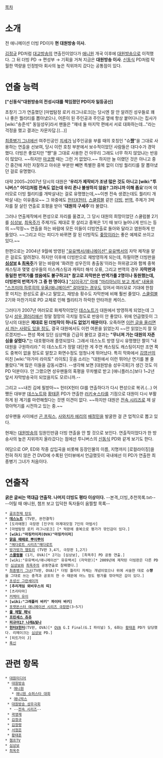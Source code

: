 [[목차]]
= 소개 =
전 애니메이션 더빙 PD이자 '''현 대원방송 이사.''' 

[[김정규]] PD처럼 [[대교방송]]의 연출진이었다가 [[애니원]] 개국 이후에 [[대원방송]]으로 이적했다. 그 뒤 더빙 PD → 편성부 → 기획을 거쳐 지금은 '''대원방송 이사'''. [[신동식]] PD처럼 탁월한 역량을 인정받아 회사의 높은 직위까지 갔다는 공통점이 있다.

= 연출 능력 =
'''["신동식"대원방송의 전성시대를 책임졌던 PD이자 일등공신]'''

초창기 그가 연출했던 [마법탐정 로키 라그나로크]는 당시엔 잘 안 알려진 성우들로 꽤나 좋은 퀄리티를 뽑아냈으나, 어른이 된 주인공과 주인공 옆에 항상 붙어다니는 집사가 [wiki:"송준석" 동일성우]라서 팬들은 "쟤네 둘 마지막 편에서 서로 대화하는데..."라는 걱정을 했고 결과는 자문자답.[(...)] 

[[최종병기 그녀]]에선 여주인공인 [[치세]]가 남주인공을 부를 때의 호칭인 "슈'''[[쨩]]'''"을 그대로 사용하는 연출을 선보여, 당시 이런 호칭 부분에서 보수적이었던 사람들은 대다수가 경악했다. 더빙은 좋았지만 "쨩"을 그대로 사용한 건 아무리 그래도 너무 하지 않았냐는 반응이 많았다. ~~하지만 [[마코쨩]] 때는 그런 거 없었다.~~ 하지만 늘 이랬던 것은 아니고 중간 중간에 저런 자잘하고 아쉬운 부분만 빼면 특별한 중복 없이 더빙 퀄리티를 잘 뽑아냈던 걸로 유명했다.

대략 2005~2007년 당시의 대원은 ''''우리가 제작비가 조낸 많은 것도 아니고 [wiki:"투니버스" 어디]처럼 전속도 없는데 우리 존나 불쌍하지 않음? 그러니까 이해 좀요''''라며 여러모로 더빙 퀄리티를 개박살내는 걸로 유명했는데,~~이젠 전속 생겼는데도 퀄리티 개박살 내는 이유좀요~~ 그 와중에도 [[헌터X헌터]], [[스쿨럼블]] 같은 [[더빙]], [[번역]], 주제가 3박자를 잘 살린 연출로 호평을 받아 ''''대원의 구세주''''라 불렸다.

그러나 연출제작에서 편성으로 자리를 옮겼고, 그 당시 대원의 희망이었던 스쿨럼블 2기를 [[심상보]], [[최옥주]]가 주제가도 제대로 못 살리고 중복은 1기 때 보다 늘어나게 만드는 등의 ~~막장~~ 연출을 하는 바람에 모든 이들이 더빙연출로 돌아와 달라고 염원하게 만들었다. ~~그리고 이는 피디가 바뀌면 잘 된 더빙작도 [[좆망]]이라는 좋은 예제로 쓰이고 있다.~~

한편으로는 2004년 9월에 방영된 [["유유백서/애니메이션" 유유백서]]의 자막 제작을 맡은 걸로도 알려졌다. 하지만 이후에 더빙판으로 재방영하게 되는데, 하필이면 더빙판을 '''[[심상보]] & [[최옥주]]'''가 맡는 바람에 '화려한 성우진의 총출동'이라는 허위광고와 함께 중복 캐스팅과 몇몇 성우들의 미스캐스팅과 캐릭터 해석 오류, 그리고 번역의 경우 '''자막판과 동일한 번역가를 썼음에도 불구하고[* 참고로 자막판은 번역가를 2명이나 동원했는데, 더빙판의 번역가가 그 중 한 명이다.]''' [["십이국기" 아예]] [["마리아님이 보고 계셔" 내용을]] [["스즈미야 하루히의 우울/애니메이션" 갈아엎는 경우]]도 있어서 여러모로 기대에 한참 못 미치는 완성도로 끝나고 말았고, 재방송 횟수도 자막판에 비해 훨씬 줄었다. [[스쿨럼블]] 2기와 마찬가지로 PD 교체로 인해 퀄리티가 하락한 안타까운 케이스.

그러다가 2007년 여러모로 화제작이었던 [[데스노트]]가 대원에서 방영하게 되었는데 그 당시 [[성우 갤러리]]에선 정말 절망의 극치일 정도로 반응이 안 좋았다. 위에 언급했듯이 그 당시의 대원은 '''제대로 된 더빙작이 하나도 없었기 때문이다.''' 오죽하면 [http://gall.dcinside.com/list.php?id=radio_actor&page=&keyword=&no=12487&k_type=&search_pos= 이런 글을 올리면서 까는 사람도 있을 정도.] 결국 대원에서도 이런 여론을 읽었는지 ~~안 읽었는지 잘 모르겠지만~~ 편성 쪽에 있던 심상백을 긴급히 불렀고 결과는 '''"무너져 가는 대원의 자존심을 살렸다."'''는 대호평아래 종영되었다. 그래서 데스노트 방영 당시 유명했던 짤이 "내 대원을 구원하리라." 이 데스노트가 정말 대단한 게 주연 캐스팅도 캐스팅이지만 조연 쪽도 중복이 없을 정도로 알찼고 화면수정도 엄청나게 뛰어났다. 특히 막화에서 [[김영선]]의 미친 [wiki:"야가미 라이토" 라이토] 웃음 소리는 "대원에서 이런 뛰어난 연기를 볼 줄 몰랐다."며 많은 이들을 감동시켰다. --생각해 보면 [대원방송 성우극회]가 생긴 것도 이 PD 덕분이다. 안 그랬으면 성우팬들의 혹평을 무차별로 받고 [애니플러스]보다 1~2년 앞서 자막방송국이 되었을지도 모르니까.-- 

그리고 ~~내친 김에 필받아~~ 헌터X헌터 GI를 연출하다가 다시 편성으로 복귀.(...) 어쨌든 대부분 [[데스노트]]와 [[황태훈]] PD가 연출한 [[러키☆스타]]를 기점으로 대원이 다시 부활하게 된 계기를 마련해줬다는 것엔 이견이 없다. ~~하지만 대원은 [[전속 시리즈]]로 제 살 깎아먹기를 시전하고 있는 중.~~

성우팬들 사이에선 [[곤 프릭스]], [[사와치카 에리]]의 [[배정민]]을 발굴한 걸 큰 업적으로 뽑고 있다.

현재는 [[대원방송]]의 임원인만큼 더빙 연출을 안 할 것으로 보인다. 연출직이었다가 한 방송사의 높은 지위까지 올라갔다는 점에선 투니버스의 [[신동식]] PD와 같게 보기도 한다.

여담으로 OP, ED와 작중 삽입곡을 비롯해 등장인물의 이름, 지명까지 [로컬라이징]을 전혀 하지 않은 건 DVD에 수록된 인터뷰에서 언급했듯이 국내에선 이 PD가 연출한 최종병기 그녀가 처음이다.
= 연출작 =
'''굵은 글씨는 역대급 연출작. 나머지 더빙도 평타 이상이다.''' --본격_더빙_추천목록.txt--
--어릴 때 애니원, 챔프 보고 입덕한 독자들이 움찔할 목록--

 * [[골프천재 탄도]]
 * '''[[데스노트]]''' (TV판, 완전결착)
 * [도라에몽] 극장판 [진구의 마계대모험 7인의 마법사]
 * [마법탐정 로키 라그나로크] [* 막판에 중복으로 평가가 깎인감이 있다.]
 * '''[wiki:"마징카이저(OVA)"마징카이저]'''
 * '''[[맑음 때때로 뿌이뿌이]]'''
 * [["메다로트 시리즈"메다로트]]
 * [[방가방가 햄토리]] (TV판 3,4기, 극장판 1,2기)
 * '''[[스쿨럼블]]''' (1기, OVA)[* 2기는 [심상보], [최옥주] PD 공동 연출.]
 * [wiki:"유유백서/애니메이션" 유유백서] (자막판)[* 2009년에 제작된 더빙판은 다른 PD인 [[심상보]]와 [[최옥주]]의 공동연출로 참패했다.]
 * [[최종병기 그녀]](TV판, OVA)[* 더빙 퀄리티 자체는 개념이었으나 위에 서술한 대로 슈'''쨩'''을 그대로 쓰는 충격과 공포의 한 수 때문에 어느 정도 평가를 깎아먹은 감이 있다.]
 * [[초성신 그란세이저]]
 * '''[추리게임 뫼비우스의 띠]'''
 * [츠리타마]
 * [[커렉터 유이]]
 * '''[wiki:"그래플러 바키" 파이터 바키]'''
 * [[포켓몬스터 애니메이션 시리즈/극장판|포켓몬스터 애니메이션 시리즈 극장판]](3~5기)
 * '''[[풀 메탈 패닉]]'''
 * '''[[프린세스 츄츄]]'''
 * '''[[피규어17 나래&빛나]]'''
 * '''[[헌터X헌터]]'''(TV판, OVA)[* [[OVA]] G.I Final(G.I 파이널) 5, 6화는 [[황태훈]] PD가 담당했다. 리메이크는 [[심상보]] PD.]
 * [히트가이 J]
 * [[흑신]]
= 관련 항목 =
 * [[대원미디어]]
  * [[대원방송]]
   * [[애니원]]
    * [[애니원 슈퍼스타 대회]]
   * [[애니박스]]
  * [[대원방송 성우극회]]
   * --[[전속 시리즈]]--
  * [[곽영재]]
  * [[김정규]]
  * [[김정령]]
  * [[서정은]]
  * [[황태훈]]
 * [[챔프TV]]
 * [[심상보]]
 * [[최옥주]]
